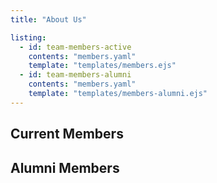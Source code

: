 ```yaml
---
title: "About Us"

listing:
  - id: team-members-active
    contents: "members.yaml"
    template: "templates/members.ejs" 
  - id: team-members-alumni
    contents: "members.yaml"
    template: "templates/members-alumni.ejs"
---
```


## Current Members

::: {#team-members-active .listings-grid}
:::

## Alumni Members

::: {#team-members-alumni .listings-grid}
:::

